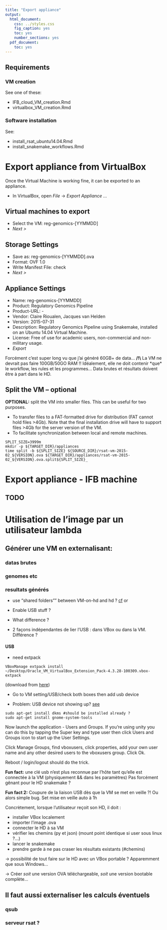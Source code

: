 ```yaml
---
title: "Export appliance"
output:
  html_document:
    css: ../styles.css
    fig_caption: yes
    toc: yes
    number_sections: yes
  pdf_document:
    toc: yes
---
```


## Requirements

### VM creation

See one of these:

* IFB_cloud_VM_creation.Rmd 
* virtualbox_VM_creation.Rmd
  
### Software installation

See:

* install_rsat_ubuntu14.04.Rmd
* install_snakemake_workflows.Rmd


# Export appliance from VirtualBox

Once the Virtual Machine is working fine, it can be exported to an appliance.

* In VirtualBox, open *File* -> *Export Appliance ...*


## Virtual machines to export

* Select the VM: reg-genomics-[YYMMDD]
* *Next >*


## Storage Settings

* Save as: reg-genomics-[YYMMDD].ova
* Format: OVF 1.0
*	Write Manifest File: check
* *Next >*

## Appliance Settings

* Name:           reg-genomics-[YYMMDD]	
*	Product:		    Regulatory Genomics Pipeline
*	Product-URL:	  -
*	Vendor:		      Claire Rioualen, Jacques van Helden
*	Version:		    2015-07-31
*	Description:	  Regulatory Genomics Pipeline using Snakemake, installed on an Ubuntu 14.04 Virtual Machine. 
*	License:		    Free of use for academic users, non-commercial and non-military usage. 
* *Export*

Forcément c'est super long vu que j'ai généré 60GB+ de data...
**/!\\** La VM ne devrait pas faire 100GB/50GO RAM !! 
Idéalement, elle ne doit contenir \*que\* le workflow, les rules et les programmes...
Data brutes et résultats doivent être à part dans le HD.


## Split the VM -- optional

**OPTIONAL:** split the VM into smaller files. This can be useful for two purposes.

* To transfer files to a FAT-formatted drive for distribution (FAT cannot hold files >4Gb). Note that the final installation drive will have to support files >4Gb for the server version of the VM.
* To facilitate synchronization between local and remote machines.

```
SPLIT_SIZE=3999m
mkdir -p ${TARGET_DIR}/appliances
time split -b ${SPLIT_SIZE} ${SOURCE_DIR}/rsat-vm-2015-02_${VERSION}.ova ${TARGET_DIR}/appliances/rsat-vm-2015-02_${VERSION}.ova.split${SPLIT_SIZE}_
```

# Export appliance - IFB machine

## TODO



# Utilisation de l'image par un utilisateur lambda 

## Générer une VM en externalisant: 

### datas brutes

### genomes etc

### resultats générés 
    
* use "shared folders"" between VM-on-hd and hd ? [cf](https://www.virtualbox.org/manual/ch04.html#sharedfolders)
or
* Enable USB stuff ? 

* What difference ?

* 2 façons indépendantes de lier l'USB : dans VBox ou dans la VM. Différence ? 

#### USB

* need extpack

```
VBoxManage extpack install ~/Desktop/Oracle_VM_VirtualBox_Extension_Pack-4.3.28-100309.vbox-extpack 
```
(download from [here](http://www.oracle.com/technetwork/server-storage/virtualbox/downloads/index.html#extpack))

* Go to VM setting/USB/check both boxes then add usb device

* Problem: USB device not showing up? [see](http://askubuntu.com/questions/365850/virtualbox-not-seeing-any-usb-devices-in-the-usb-filters-settings)

```
sudo apt-get install dkms #should be installed already ?
sudo apt-get install gnome-system-tools
```
Now launch the application - Users and Groups. If you're using unity you can do this by tapping the Super key and type user then click Users and Groups icon to start up the User Settings.

Click Manage Groups, find vboxusers, click properties, add your own user name and any other desired users to the vboxusers group. Click Ok.

Reboot / login/logout should do the trick.

**Fun fact:** une clé usb n'est plus reconnue par l'hôte tant qu'elle est connectée à la VM (physiquement && dans les paramètres)
Pas forcément gênant pour le HD snakemake ? 

**Fun fact 2:** Coupure de la liaison USB dès que la VM se met en veille ?! Ou alors simple bug. Set mise en veille auto à 1h


Concrètement, lorsque l'utilisateur reçoit son HD, il doit : 

* installer VBox localement
* importer l'image .ova
* connecter le HD à sa VM
* vérifier les chemins (py et json) (mount point identique si user sous linux ?...)
* lancer le snakemake
* prendre garde à ne pas craser les résultats existants (#chemins)

-> possibilité de tout faire sur le HD avec un VBox portable ? Apparemment que sous Windows...

-> Créer *soit* une version OVA téléchargeable, *soit* une version bootable complète...

## Il faut aussi externaliser les calculs éventuels

### qsub

### serveur rsat ? 
    
    
    
    
    
    
